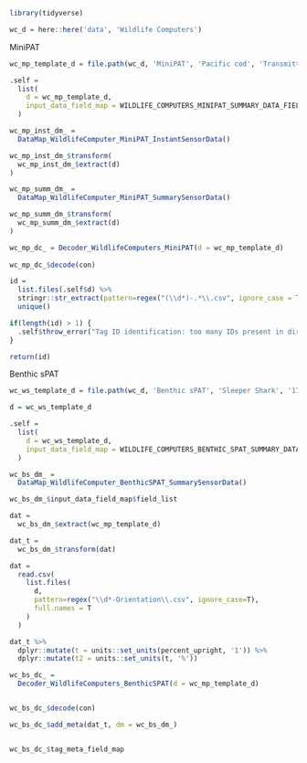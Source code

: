 ```r
library(tidyverse)

wc_d = here::here('data', 'Wildlife Computers')
```
MiniPAT
```r
wc_mp_template_d = file.path(wc_d, 'MiniPAT', 'Pacific cod', 'Transmitted data', '183970')

.self = 
  list(
    d = wc_mp_template_d,
    input_data_field_map = WILDLIFE_COMPUTERS_MINIPAT_SUMMARY_DATA_FIELDS
  )

wc_mp_inst_dm_ = 
  DataMap_WildlifeComputer_MiniPAT_InstantSensorData()

wc_mp_inst_dm_$transform(
  wc_mp_inst_dm_$extract(d)
)

wc_mp_summ_dm_ = 
  DataMap_WildlifeComputer_MiniPAT_SummarySensorData()

wc_mp_summ_dm_$transform(
  wc_mp_summ_dm_$extract(d)
)

wc_mp_dc_ = Decoder_WildlifeComputers_MiniPAT(d = wc_mp_template_d)
  
wc_mp_dc_$decode(con)
```

```r
id =
  list.files(.self$d) %>%
  stringr::str_extract(pattern=regex("(\\d*)-.*\\.csv", ignore_case = T), group=1) %>%
  unique()

if(length(id) > 1) {
  .self$throw_error("Tag ID identification: too many IDs present in directory")
}

return(id)
```

Benthic sPAT
```r
wc_ws_template_d = file.path(wc_d, 'Benthic sPAT', 'Sleeper Shark', '175150')

d = wc_ws_template_d

.self = 
  list(
    d = wc_ws_template_d,
    input_data_field_map = WILDLIFE_COMPUTERS_BENTHIC_SPAT_SUMMARY_DATA_FIELDS
  )

wc_bs_dm_ =
  DataMap_WildlifeComputer_BenthicSPAT_SummarySensorData()

wc_bs_dm_$input_data_field_map$field_list

dat = 
  wc_bs_dm_$extract(wc_mp_template_d)

dat_t = 
  wc_bs_dm_$transform(dat)

dat =
  read.csv(
    list.files(
      d,
      pattern=regex("\\d*-Orientation\\.csv", ignore_case=T),
      full.names = T
    )
  )

dat_t %>% 
  dplyr::mutate(t = units::set_units(percent_upright, '1')) %>% 
  dplyr::mutate(t2 = units::set_units(t, '%'))

wc_bs_dc_ = 
  Decoder_WildlifeComputers_BenthicSPAT(d = wc_mp_template_d)


wc_bs_dc_$decode(con)

wc_bs_dc_$add_meta(dat_t, dm = wc_bs_dm_)


wc_bs_dc_$tag_meta_field_map
```



